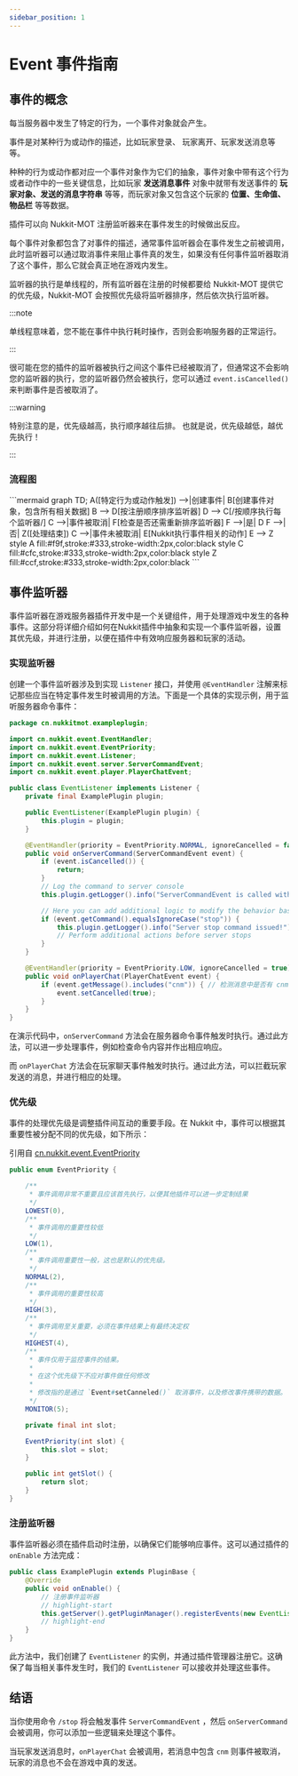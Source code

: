 ```yaml
---
sidebar_position: 1
---
```


# Event 事件指南

## 事件的概念

每当服务器中发生了特定的行为，一个事件对象就会产生。

事件是对某种行为或动作的描述，比如玩家登录、 玩家离开、玩家发送消息等等。

种种的行为或动作都对应一个事件对象作为它们的抽象，事件对象中带有这个行为或者动作中的一些关键信息，比如玩家 **发送消息事件** 对象中就带有发送事件的 **玩家对象、发送的消息字符串** 等等，而玩家对象又包含这个玩家的 **位置、生命值、物品栏** 等等数据。

插件可以向 Nukkit-MOT 注册监听器来在事件发生的时候做出反应。

每个事件对象都包含了对事件的描述，通常事件监听器会在事件发生之前被调用，此时监听器可以通过取消事件来阻止事件真的发生，如果没有任何事件监听器取消了这个事件，那么它就会真正地在游戏内发生。

监听器的执行是单线程的，所有监听器在注册的时候都要给 Nukkit-MOT 提供它的优先级，Nukkit-MOT 会按照优先级将监听器排序，然后依次执行监听器。

:::note

单线程意味着，您不能在事件中执行耗时操作，否则会影响服务器的正常运行。

:::

很可能在您的插件的监听器被执行之间这个事件已经被取消了，但通常这不会影响您的监听器的执行，您的监听器仍然会被执行，您可以通过 `event.isCancelled()` 来判断事件是否被取消了。

:::warning

特别注意的是，优先级越高，执行顺序越往后排。
也就是说，优先级越低，越优先执行！

:::

### 流程图
<div style={{textAlign: 'center'}}>
```mermaid
graph TD;
    A([特定行为或动作触发]) -->|创建事件| B[创建事件对象，包含所有相关数据]
    B --> D[按注册顺序排序监听器]
    D --> C[/按顺序执行每个监听器/]
    C -->|事件被取消| F[检查是否还需重新排序监听器]
    F -->|是| D
    F -->|否| Z([处理结束])
    C -->|事件未被取消| E[Nukkit执行事件相关的动作]
    E --> Z
    style A fill:#f9f,stroke:#333,stroke-width:2px,color:black
    style C fill:#cfc,stroke:#333,stroke-width:2px,color:black
    style Z fill:#ccf,stroke:#333,stroke-width:2px,color:black
```
</div>

## 事件监听器

事件监听器在游戏服务器插件开发中是一个关键组件，用于处理游戏中发生的各种事件。这部分将详细介绍如何在Nukkit插件中抽象和实现一个事件监听器，设置其优先级，并进行注册，以便在插件中有效响应服务器和玩家的活动。

### 实现监听器

创建一个事件监听器涉及到实现 `Listener` 接口，并使用 `@EventHandler` 注解来标记那些应当在特定事件发生时被调用的方法。下面是一个具体的实现示例，用于监听服务器命令事件：

```java title="EventListener.java"
package cn.nukkitmot.exampleplugin;

import cn.nukkit.event.EventHandler;
import cn.nukkit.event.EventPriority;
import cn.nukkit.event.Listener;
import cn.nukkit.event.server.ServerCommandEvent;
import cn.nukkit.event.player.PlayerChatEvent;

public class EventListener implements Listener {
    private final ExamplePlugin plugin;

    public EventListener(ExamplePlugin plugin) {
        this.plugin = plugin;
    }

    @EventHandler(priority = EventPriority.NORMAL, ignoreCancelled = false)
    public void onServerCommand(ServerCommandEvent event) {
        if (event.isCancelled()) {
            return;
        }
        // Log the command to server console
        this.plugin.getLogger().info("ServerCommandEvent is called with command: " + event.getCommand());

        // Here you can add additional logic to modify the behavior based on the command
        if (event.getCommand().equalsIgnoreCase("stop")) {
            this.plugin.getLogger().info("Server stop command issued!");
            // Perform additional actions before server stops
        }
    }

    @EventHandler(priority = EventPriority.LOW, ignoreCancelled = true)
    public void onPlayerChat(PlayerChatEvent event) {
        if (event.getMessage().includes("cnm")) { // 检测消息中是否有 cnm
            event.setCancelled(true);
        }
    }
}
```

在演示代码中，`onServerCommand` 方法会在服务器命令事件触发时执行。通过此方法，可以进一步处理事件，例如检查命令内容并作出相应响应。

而 `onPlayerChat` 方法会在玩家聊天事件触发时执行。通过此方法，可以拦截玩家发送的消息，并进行相应的处理。

### 优先级

事件的处理优先级是调整插件间互动的重要手段。在 Nukkit 中，事件可以根据其重要性被分配不同的优先级，如下所示：

引用自 [cn.nukkit.event.EventPriority](https://github.com/CloudburstMC/Nukkit/blob/master/src/main/java/cn/nukkit/event/EventPriority.java)

```java title="event/EventPriority.java"
public enum EventPriority {

    /**
     * 事件调用非常不重要且应该首先执行，以便其他插件可以进一步定制结果
     */
    LOWEST(0),
    /**
     * 事件调用的重要性较低
     */
    LOW(1),
    /**
     * 事件调用重要性一般，这也是默认的优先级。
     */
    NORMAL(2),
    /**
     * 事件调用的重要性较高
     */
    HIGH(3),
    /**
     * 事件调用至关重要，必须在事件结果上有最终决定权
     */
    HIGHEST(4),
    /**
     * 事件仅用于监控事件的结果。
     * 
     * 在这个优先级下不应对事件做任何修改
     * 
     * 修改指的是通过 `Event#setCanneled()` 取消事件，以及修改事件携带的数据。 
     */
    MONITOR(5);

    private final int slot;

    EventPriority(int slot) {
        this.slot = slot;
    }

    public int getSlot() {
        return slot;
    }
}
```

### 注册监听器

事件监听器必须在插件启动时注册，以确保它们能够响应事件。这可以通过插件的 `onEnable` 方法完成：

```java title="ExamplePlugin.java"
public class ExamplePlugin extends PluginBase {
    @Override
    public void onEnable() {
        // 注册事件监听器
        // highlight-start
        this.getServer().getPluginManager().registerEvents(new EventListener(this), this);
        // highlight-end
    }
}
```

此方法中，我们创建了 `EventListener` 的实例，并通过插件管理器注册它。这确保了每当相关事件发生时，我们的 `EventListener` 可以接收并处理这些事件。

## 结语

当你使用命令 `/stop` 将会触发事件 `ServerCommandEvent` ，然后 `onServerCommand` 会被调用，你可以添加一些逻辑来处理这个事件。

当玩家发送消息时，`onPlayerChat` 会被调用，若消息中包含 `cnm` 则事件被取消，玩家的消息也不会在游戏中真的发送。